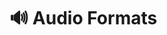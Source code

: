 
# 🔊 Audio Formats

<Title
  pre={['✨ Extras']}
  title={'🔊 Audio Formats'}
  version={VERSION}
/>

The following formats have undergone testing across various sampling rates, bit
depths, and variable bitrates (for lossy codecs):

- `wav`
- `mp3`
- `flac`
